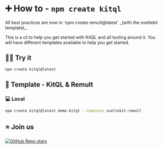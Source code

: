 
# ➕ How to - `npm create kitql`

<Callout type="info" emoji="💡">
  All best practices are now in `npm create remult@latest` _(with the sveltekit template)_.
</Callout>

This is a cli to help you get started with KitQL and all tooling around it. You will have different
templates available to help you get started.

## 🧑‍💻 Try it

```bash
npm create kitql@latest
```

## 🎉 Template - KitQL & Remult

### 💻 Local

```bash
npm create kitql@latest demo-kitql --template sveltekit-remult
```

## ⭐️ Join us

[![GitHub Repo stars](https://img.shields.io/github/stars/jycouet/kitql?logo=github&label=KitQL&color=#4ACC31)](https://github.com/jycouet/kitql)
